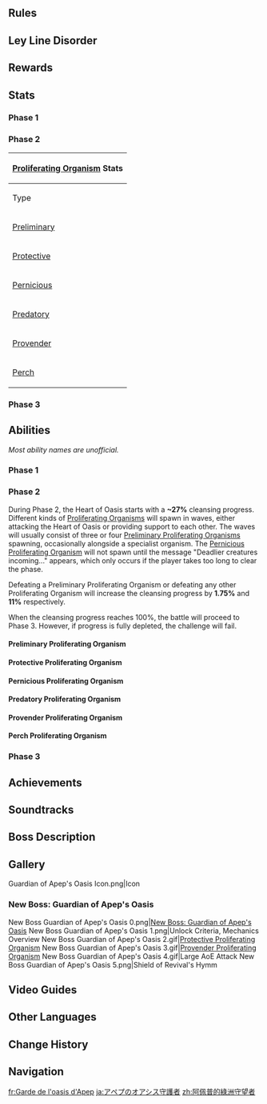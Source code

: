 {{Enemy Infobox
|displaytitle = Guardian of Apep's Oasis
|name         = Warden of the Last Oasis
|title        = Evolved From an Apocalyptic Millennium 
|image        = Enemy Warden of the Last Oasis.png
|type         = Weekly Bosses
|family       = Enemies of Note
|location     = [[The Realm of Beginnings]]
|weakpoint    = no
}}
{{Enemy Infobox
|displaytitle = Guardian of Apep's Oasis
|name         = Warden of Oasis Prime
|title        = Revived By the Fire Seed
|dmgtype      = Dendro
|image        = <gallery>
Enemy Warden of Oasis Prime.png|Archive
Enemy Warden of Oasis Prime Full Artwork.png|Full Art
</gallery>
|type         = Weekly Bosses
|family       = Enemies of Note
|location     = [[The Realm of Beginnings]]
|weakpoint    = no
}}
{{Enemy Intro}}

==Rules==
{{Transclude|The Realm of Beginnings|Rules}}

==Ley Line Disorder==
{{Transclude|The Realm of Beginnings|Ley Line Disorder}}

==Rewards==
{{Transclude|The Realm of Beginnings|Rewards}}

==Stats==
===Phase 1===
{{Enemy Stats
|dendro_res   = 70%

|hp_ratio     = 18
|hp_type      = 2
|atk_ratio    = 6
|atk_type     = 2
}}

===Phase 2===
{| class="wikitable mw-collapsible mw-collapsed"
! colspan="2" | [[Proliferating Organism]] Stats
|-
! Type !! Stats
|-
| [[Preliminary Proliferating Organism|Preliminary]] || {{Transclude|Preliminary Proliferating Organism|Stats}}
|-
| [[Protective Proliferating Organism|Protective]] || {{Transclude|Protective Proliferating Organism|Stats}}
|-
| [[Pernicious Proliferating Organism|Pernicious]] || {{Transclude|Pernicious Proliferating Organism|Stats}}
|-
| [[Predatory Proliferating Organism|Predatory]] || {{Transclude|Predatory Proliferating Organism|Stats}}
|-
| [[Provender Proliferating Organism|Provender]] || {{Transclude|Provender Proliferating Organism|Stats}}
|-
| [[Perch Proliferating Organism|Perch]] || {{Transclude|Perch Proliferating Organism|Stats}}
|}

===Phase 3===
{{Enemy Stats
|dendro_res   = 70%

|hp_ratio     = 16
|hp_type      = 2
|atk_ratio    = 10
|atk_type     = 2
}}

==Abilities==
''Most ability names are unofficial.''

===Phase 1===
{{Enemy Attacks
|enemy = Warden of the Last Oasis

|name_1      = Emerging Strike
|desc_1      = Submerges into the ground and reemerges at the player's location, then swipes with both of its front limbs, dealing '''100% ATK''' as {{Color|Physical DMG}}.

|name_2      = Body Sweep
|desc_2      = Spins its body to sweep over a large area, dealing '''90% ATK''' as {{Color|Physical DMG}}.

|name_3      = 4-Part Combo
|desc_3      = Performs a combo consisting of a swipe, a slam, a sweep, and another slam, dealing '''50% ATK''', '''50% ATK''', '''80% ATK''', '''90% ATK''' as {{Color|Physical DMG}}. This combo may also end early at the 2nd part, or may start from the 2nd part.

|name_4      = Remote Crusher
|desc_4      = Inserts 4 limbs into the ground, which reemerge at the player's location and slam down successively, each dealing '''70% ATK''' as {{Color|Physical DMG}}.

|name_5      = Triple Slam
|desc_5      = Reemerges at the center of the arena and slams the ground thrice, dealing '''70% ATK''', '''70% ATK''', '''90% ATK''' as {{Color|Physical DMG}}. Also sends out a wave of spiky orbs with each slam, which may home towards the player and deals '''70% ATK''' as {{Color|Physical DMG}}. The final wave of orbs have their DMG increased to '''80% ATK'''.

|name_6      = Tail Sweep
|desc_6      = If the player is behind it, swipes its tail twice, dealing '''70% ATK''', '''90% ATK''' as {{Color|Physical DMG}}.
}}

===Phase 2===
During Phase 2, the Heart of Oasis starts with a '''~27%''' cleansing progress. Different kinds of [[Proliferating Organism]]s will spawn in waves, either attacking the Heart of Oasis or providing support to each other. The waves will usually consist of three or four [[Preliminary Proliferating Organism]]s spawning, occasionally alongside a specialist organism. The [[Pernicious Proliferating Organism]] will not spawn until the message "Deadlier creatures incoming..." appears, which only occurs if the player takes too long to clear the phase.

Defeating a Preliminary Proliferating Organism or defeating any other Proliferating Organism will increase the cleansing progress by '''1.75%''' and '''11%''' respectively.

When the cleansing progress reaches 100%, the battle will proceed to Phase 3. However, if progress is fully depleted, the challenge will fail.

====Preliminary Proliferating Organism====
{{Transclude|Preliminary Proliferating Organism|Abilities|main=1}}

====Protective Proliferating Organism====
{{Transclude|Protective Proliferating Organism|Abilities|main=1}}

====Pernicious Proliferating Organism====
{{Transclude|Pernicious Proliferating Organism|Abilities|main=1}}

====Predatory Proliferating Organism====
{{Transclude|Predatory Proliferating Organism|Abilities|main=1}}

====Provender Proliferating Organism====
{{Transclude|Provender Proliferating Organism|Abilities|main=1}}

====Perch Proliferating Organism====
{{Transclude|Perch Proliferating Organism|Abilities|main=1}}

===Phase 3===
{{Enemy Attacks
|enemy = Warden of Oasis Prime

|name_1      = Emerging Strike
|desc_1      = Submerges into the ground and reemerges at the player's location, then sweeps with its body, dealing '''70% ATK''' as {{Color|Dendro DMG}}.

|name_2      = Triple Airstrike
|desc_2      = Marks a large area on the ground and summons elemental energy to strike down, for a total of 3 times, dealing '''100% ATK''', '''70% ATK''', '''70% ATK''' as {{Color|Dendro DMG}}.

|name_3      = Helix Shower
|desc_3      = Conjures countless double helix-shaped projectiles and fires them at the player, each dealing '''50% ATK''' as {{Color|Dendro DMG}}.

|name_4      = Double Swipe
|desc_4      = If the player is close, swipes its body twice, dealing '''80% ATK''', '''90% ATK''' as {{Color|Dendro DMG}}.

|name_5      = Aftershocks of the Apocalypse
|desc_5      = Returns to the center of the arena by performing '''Emerging Strike''', then leaps up and down several times, causing an expanding area of the ground to be affected by Dendro and rapidly deal '''10% ATK''' as {{Color|Dendro DoT}}, as well as forming 3 Shields of Revival's Hymn. Afterwards, releases an extremely powerful finisher attack that deals '''400% ATK''' as {{Color|Dendro DMG}} across the entire arena. If a player stays inside a Shield of Revival's Hymn, they will avoid taking DMG from the floor's DoT and the finisher attack.
}}

==Achievements==
{{Achievement Topic Table|topic=Guardian of Apep's Oasis}}

==Soundtracks==
{{Soundtracks by Category Table|type=combat}}

==Boss Description==
{{Description|[[Apep]] walked through the water like a fish with its many [[Apep's Creatures|offspring]] in a sea of fragrant grass, gigantic trees, and unimaginably long vines. Finally, the grass, trees, and vines withered and turned into dust, while countless beings as minute as grains of gravel built a fragile kingdom upon Apep's land.<br>Apep and its offspring let the sea of sand rage like boiling water and swept houses down as if they were falling leaves. Until the day when the new [[Lord of Sand]] reconciled with the king who lost their homeland, the dunes under the sun belonged to humanity, while the [[dragon]]'s oasis remained in the hearts of the dragons.<br>Apep shared the knowledge of evolution with its many offspring, because spreading knowledge ensures dissemination while the stagnation of hoarded wisdom courted only decay. Till the day the promise between it and the Lord of Sand was finally attained, with ultimate wisdom claimed. Henceforth, it reaped only sights of oblivion, of an [[Forbidden Knowledge|endless calamity]].<br>Apep found itself swallowed alone amidst the scenery of the catastrophe. All the people, gods, dragons, beasts, birds, and fish. All memories, wisdom, words, and hatred were ground into colorless dust, and the last of the moonlight burned away into a rain of pale fire, falling on the barren land.<br>...<br>Apep once deemed the bottom of the sea of sand to be its grave, not the palace of a dispossessed king. The poison of "wisdom" would soon free Apep from the hatred and anger festering within it over countless moons. Apep had grown weary of the colorless apocalypse. Then, finally, the [[Lesser Lord Kusanali|young god]] and the golden [[Traveler]] let it recall once again, even though the verdant land it once ruled had been reduced to this gilded wasteland, even though Apep and its many offspring had grown twisted and wretched to secure their continued survival therein, Apep still treasured the sight and scenes of the oasis, sparkling in its heart.|[[Archive]]}}

==Gallery==
<gallery>
Guardian of Apep's Oasis Icon.png|Icon
</gallery>

===New Boss: Guardian of Apep's Oasis===
<gallery>
New Boss Guardian of Apep's Oasis 0.png|[https://www.hoyolab.com/article/17634171 New Boss: Guardian of Apep's Oasis]
New Boss Guardian of Apep's Oasis 1.png|Unlock Criteria, Mechanics Overview
New Boss Guardian of Apep's Oasis 2.gif|[[Protective Proliferating Organism]]
New Boss Guardian of Apep's Oasis 3.gif|[[Provender Proliferating Organism]]
New Boss Guardian of Apep's Oasis 4.gif|Large AoE Attack
New Boss Guardian of Apep's Oasis 5.png|Shield of Revival's Hymm
</gallery>

==Video Guides== 
{{EVT 
|video1   = https://youtu.be/IdB9bx5Msy4 
|caption2 = How to EASILY Beat Warden of Oasis in Genshin Impact - Free to Play Friendly! 
}}

==Other Languages==
{{Other Languages
|1_en      = Warden of the Last Oasis
|1_zhs     = 终末绿洲的守望者
|1_zhs_rm  = Zhōngmò Lǜzhōu de Shǒuwàng-zhě
|1_zht     = 終末綠洲的守望者
|1_zht_rm  = Zhōngmò Lǜzhōu de Shǒuwàng-zhě
|1_zh_tl   = Guardian of The Last Oasis
|1_ja      = 終末オアシスの守護者
|1_ja_rm   = Shuumatsu Oashisu no Shugosha
|1_ja_tl   = Guardian of The Apocalyptic Oasis
|1_ko      = 종막 오아시스<->의 파수꾼
|1_ko_tl   = Guard of the Ending Oasis
|1_es      = Custodio del Último Oasis
|1_es_tl   = Custodian of the Last Oasis
|1_fr      = Garde de l'oasis ultime
|1_fr_tl   = Warden of the Ultimate Oasis
|1_ru      = Защитник последнего оазиса
|1_ru_tl   = Protector of the Last Oasis
|1_th      = ผู้พิทักษ์โอเอซิสแห่งจุดจบ
|1_th_rm   = Phu Phitak Oasis haeng Jud Job
|1_th_tl   = Defender of the Apocalyptic Oasis
|1_vi      = Kẻ Thủ Hộ Của Ốc Đảo Cuối Cùng
|1_vi_tl   = 
|1_de      = Beschützer der letzten Oase
|1_de_tl   = Protector of the Last Oasis
|1_id      = Warden of the Last Oasis
|1_pt      = Guardião do Último Oásis
|1_pt_tl   = 
|1_tr      = Son Vaha'nın Bekçisi
|1_tr_tl   = Keeper of the Last Oasis
|1_it      = Guardiano dell'Oasi finale
|1_it_tl   = Guardian of the Final Oasis

|2_en      = Warden of Oasis Prime
|2_zhs     = 起源绿洲的守望者
|2_zhs_rm  = Qǐyuán Lǜzhōu de Shǒuwàng-zhě
|2_zht     = 起源綠洲的守望者
|2_zht_rm  = Qǐyuán Lǜzhōu de Shǒuwàng-zhě
|2_zh_tl   = Guardian of the Original Oasis
|2_ja      = 起源オアシスの守護者
|2_ja_rm   = Kigen Oashisu no Shugosha
|2_ja_tl   = Guardian of the Oasis of Origin
|2_ko      = 기원 오아시스<->의 파수꾼
|2_ko_tl   = Guard of the Oasis of Origin
|2_es      = Custodio del Oasis Primigenio
|2_es_tl   = Custodian of the Primal Oasis
|2_fr      = Garde de l'oasis originel
|2_fr_tl   = Warden of the Original Oasis
|2_ru      = Защитник первого оазиса
|2_ru_tl   = Protector of the First Oasis
|2_th      = ผู้พิทักษ์โอเอซิสต้นกำเนิด
|2_th_rm   = Phu Phitak Oasis Ton Kaam-nerd
|2_th_tl   = Defender of the Genesis Oasis
|2_vi      = Kẻ Thủ Hộ Của Ốc Đảo Cội Nguồn
|2_vi_tl   = 
|2_de      = Beschützer der ersten Oase
|2_de_tl   = Protector of the First Oasis
|2_id      = Warden of Oasis Prime
|2_pt      = Guardião do Oásis Original
|2_pt_tl   = 
|2_tr      = İlk Vaha'nın Bekçisi
|2_tr_tl   = Keeper of the First Oasis
|2_it      = Guardiano dell'Oasi iniziale
|2_it_tl   = Guardian of the Initial Oasis

|3_en      = Guardian of Apep's Oasis
|3_zhs     = 阿佩普的绿洲守望者
|3_zhs_rm  = Āpèipǔ de Lǜzhōu Shǒuwàng-zhě
|3_zht     = 阿佩普的綠洲守望者
|3_zht_rm  = Āpèipǔ de Lǜzhōu Shǒuwàng-zhě
|3_zh_tl   = Guardian of Apep's Oasis
|3_ja      = アペプのオアシス守護者
|3_ja_rm   = Apepu no Oashisu Shugosha
|3_ja_tl   = Guardian of [[Apep]]'s Oasis
|3_ko      = 아펩<->의 오아시스 파수꾼
|3_ko_tl   = Guard of Apep's Oasis
|3_es      = Guardián del Oasis de Apep
|3_es_tl   = Guardian of Apep's Oasis
|3_fr      = Garde de l'oasis d'Apep
|3_fr_tl   = Warden of Apep's Oasis
|3_ru      = Страж оазиса Апеп
|3_ru_tl   = Guardian of Apep's Oasis
|3_th      = ผู้พิทักษ์โอเอซิสของ Apep
|3_th_rm   = Phu Phitak Oasis khong Apep
|3_th_tl   = Defender of Apep's Oasis
|3_vi      = Kẻ Thủ Hộ Của Ốc Đảo Apep
|3_vi_tl   = 
|3_de      = Beschützer von Apeps Oase
|3_de_tl   = Protector of Apep's Oasis
|3_id      = Guardian of Apep's Oasis
|3_pt      = Guardião do Oásis de Apep
|3_pt_tl   = 
|3_tr      = Apep Vahası'nın Muhafızı
|3_tr_tl   = Guardian of Apep's Oasis
|3_it      = Guardiano dell'Oasi di Apep
|3_it_tl   = Guardian of the Apep's Oasis
}}

==Change History==
{{Change History|3.6}}

==Navigation==
{{Enemy Navbox|bosses}}

[[fr:Garde de l'oasis d'Apep]]
[[ja:アペプのオアシス守護者]]
[[zh:阿佩普的綠洲守望者]]
